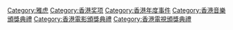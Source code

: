 [[Category:雅虎|Category:雅虎]]
[[Category:香港奖项|Category:香港奖项]]
[[Category:香港年度事件|Category:香港年度事件]]
[[Category:香港音樂頒獎典禮|Category:香港音樂頒獎典禮]]
[[Category:香港電影頒獎典禮|Category:香港電影頒獎典禮]]
[[Category:香港電視頒獎典禮|Category:香港電視頒獎典禮]]